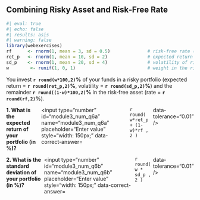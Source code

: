 ## Combining Risky Asset and Risk‑Free Rate

```r
#| eval: true
#| echo: false
#| results: asis
#| warning: false
library(webexercises)
rf      <- rnorm(1, mean = 3, sd = 0.5)              # risk‑free rate (%)
ret_p   <- rnorm(1, mean = 10, sd = 2)               # expected return of risky asset (%)
sd_p    <- rnorm(1, mean = 20, sd = 4)               # volatility of risky asset (%)
w        <- runif(1, 0, 1)                           # weight in the risky asset
```

You invest **`r round(w*100,2)`%** of your funds in a risky portfolio (expected return = **`r round(ret_p,2)`%**, volatility = **`r round(sd_p,2)`%**) and the remainder **`r round((1-w)*100,2)`%** in the risk‑free asset (rate = **`r round(rf,2)`%**).

::: {.question-block}

<form onsubmit="event.preventDefault();" style="display: flex; flex-direction: row; gap: 6px;">
  <label for="module3_num_q6a"><strong>1. What is the expected return of your portfolio (in %)?</strong></label>
  <input type="number" id="module3_num_q6a" name="module3_num_q6a" placeholder="Enter value" style="width: 150px;"
         data-correct-answer=`r round( w*ret_p + (1-w)*rf , 2 )` data-tolerance="0.01" />
</form>

<div id="feedback-module3_num_q6a" class="feedback" data-status="" style="display:none;">
✅ Expected return = w×ret_risky + (1−w)×Rf = **`r round(w*ret_p + (1-w)*rf, 2)`**%.
</div>

:::

::: {.question-block}

<form onsubmit="event.preventDefault();" style="display: flex; flex-direction: row; gap: 6px;">
  <label for="module3_num_q6b"><strong>2. What is the standard deviation of your portfolio (in %)?</strong></label>
  <input type="number" id="module3_num_q6b" name="module3_num_q6b" placeholder="Enter value" style="width: 150px;"
         data-correct-answer=`r round( w * sd_p , 2 )` data-tolerance="0.01" />
</form>

<div id="feedback-module3_num_q6b" class="feedback" data-status="" style="display:none;">
✅ Since the risk‑free asset has zero volatility, the portfolio’s volatility equals w×σ_risky = **`r round(w*sd_p, 2)`**%.
</div>

:::